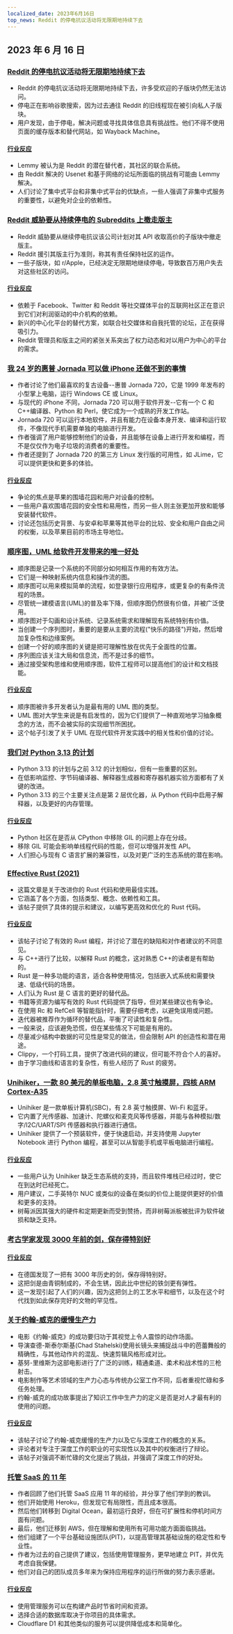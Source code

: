 ```yaml
---
localized_date: 2023年6月16日
top_news: Reddit 的停电抗议活动将无限期地持续下去
---
```




<CallToAction />

<Steps>

## 2023 年 6 月 16 日

### [Reddit 的停电抗议活动将无限期地持续下去](https://old.reddit.com/r/technology/comments/149zmar/reddits_blackout_protest_is_set_to_continue/)

- Reddit 的停电抗议活动将无限期地持续下去，许多受欢迎的子版块仍然无法访问。
- 停电正在影响谷歌搜索，因为过去通往 Reddit 的旧线程现在被引向私人子版块。
- 用户发现，由于停电，解决问题或寻找具体信息具有挑战性。他们不得不使用页面的缓存版本和替代网站，如 Wayback Machine。

#### [行业反应](http://news.ycombinator.com/item?id=36341941)

- Lemmy 被认为是 Reddit 的潜在替代者，其社区的联合系统。
- 由 Reddit 解决的 Usenet 和基于网络的论坛所面临的挑战有可能由 Lemmy 解决。
- 人们讨论了集中式平台和非集中式平台的优缺点，一些人强调了非集中式服务的重要性，以避免对企业的依赖性。

### [Reddit 威胁要从持续停电的 Subreddits 上撤走版主](https://www.macrumors.com/2023/06/15/reddit-threatens-to-remove-subreddit-moderators/)

- Reddit 威胁要从继续停电抗议该公司计划对其 API 收取高价的子版块中撤走版主。
- Reddit 援引其版主行为准则，称其有责任保持社区的运作。
- 一些子版块，如 r/Apple，已经决定无限期地继续停电，导致数百万用户失去对这些社区的访问。

#### [行业反应](http://news.ycombinator.com/item?id=36347711)

- 依赖于 Facebook、Twitter 和 Reddit 等社交媒体平台的互联网社区正在意识到它们对利润驱动的中介机构的依赖。
- 新兴的中心化平台的替代方案，如联合社交媒体和自我托管的论坛，正在获得吸引力。
- Reddit 管理员和版主之间的紧张关系突出了权力动态和对以用户为中心的平台的需求。

### [我 24 岁的惠普 Jornada 可以做 iPhone 还做不到的事情](https://raymii.org/s/blog/My_24_year_old_HP_Jornada_can_do_things_your_modern_iPhone_still_cant_do.html)

- 作者讨论了他们最喜欢的复古设备--惠普 Jornada 720，它是 1999 年发布的小型掌上电脑，运行 Windows CE 或 Linux。
- 与现代的 iPhone 不同，Jornada 720 可以用于软件开发--它有一个 C 和 C++编译器、Python 和 Perl，使它成为一个成熟的开发工作站。
- Jornada 720 可以运行本地软件，并且有能力在设备本身开发、编译和运行软件，不像现代手机需要单独的电脑进行开发。
- 作者强调了用户能够控制他们的设备，并且能够在设备上进行开发和编程，而不是仅仅作为电子垃圾的消费者的重要性。
- 作者还提到了 Jornada 720 的第三方 Linux 发行版的可用性，如 JLime，它可以提供更快和更多的体验。

#### [行业反应](http://news.ycombinator.com/item?id=36346254)

- 争论的焦点是苹果的围墙花园和用户对设备的控制。
- 一些用户喜欢围墙花园的安全性和易用性，而另一些人则主张更加开放和能够安装替代软件。
- 讨论还包括历史背景、与安卓和苹果等其他平台的比较、安全和用户自由之间的权衡，以及苹果目前的市场主导地位。

### [顺序图，UML 给软件开发带来的唯一好处](https://www.mermaidchart.com/blog/posts/sequence-diagrams-the-good-thing-uml-brought-to-software-development)

- 顺序图是记录一个系统的不同部分如何相互作用的有效方法。
- 它们是一种映射系统内信息和操作流的图。
- 顺序图可以用来模拟简单的流程，如登录银行应用程序，或更复杂的有条件流程的场景。
- 尽管统一建模语言(UML)的普及率下降，但顺序图仍然很有价值，并被广泛使用。
- 顺序图对于勾画和设计系统、记录系统需求和理解现有系统特别有价值。
- 当创建一个序列图时，重要的是要从主要的流程("快乐的路径")开始，然后增加复杂性和边缘案例。
- 创建一个好的顺序图的关键是把可理解性放在优先于全面性的位置。
- 序列图应该关注大局和信息流，而不是过多的细节。
- 通过接受架构思维和使用顺序图，软件工程师可以提高他们的设计和文档技能。

#### [行业反应](http://news.ycombinator.com/item?id=36342931)

- 顺序图被许多开发者认为是最有用的 UML 图的类型。
- UML 图对大学生来说是有启发性的，因为它们提供了一种直观地学习抽象概念的方法，而不会被实际的实现细节所困扰。
- 这个帖子引发了关于 UML 在现代软件开发实践中的相关性和价值的讨论。

### [我们对 Python 3.13 的计划](https://github.com/faster-cpython/ideas/blob/main/3.13/README.md)

- Python 3.13 的计划与之前 3.12 的计划相似，但有一些重要的区别。
- 在低影响监控、字节码编译器、解释器生成器和寄存器机器实验方面都有了关键的改进。
- Python 3.13 的三个主要关注点是第 2 层优化器，从 Python 代码中启用子解释器，以及更好的内存管理。

#### [行业反应](http://news.ycombinator.com/item?id=36339777)

- Python 社区在是否从 CPython 中移除 GIL 的问题上存在分歧。
- 移除 GIL 可能会影响单线程代码的性能，但可以增强并发性 API。
- 人们担心与现有 C 语言扩展的兼容性，以及对更广泛的生态系统的潜在影响。

### [Effective Rust (2021)](https://www.lurklurk.org/effective-rust/)

- 这篇文章是关于改进你的 Rust 代码和使用最佳实践。
- 它涵盖了各个方面，包括类型、概念、依赖性和工具。
- 该帖子提供了具体的提示和建议，以编写更高效和优化的 Rust 代码。

#### [行业反应](http://news.ycombinator.com/item?id=36338529)

- 该帖子讨论了有效的 Rust 编程，并讨论了潜在的缺陷和对作者建议的不同意见。
- 与 C++进行了比较，以解释 Rust 的概念，这对熟悉 C++的读者是有帮助的。
- Rust 是一种多功能的语言，适合各种使用情况，包括嵌入式系统和需要快速、低级代码的场景。
- 人们认为 Rust 是 C 语言的更好的替代品。
- 书籍等资源为编写有效的 Rust 代码提供了指导，但对某些建议也有争论。
- 在使用 Rc 和 RefCell 等智能指针时，需要仔细考虑，以避免误用或问题。
- 迭代器被推荐作为循环的替代品，平衡了可读性和复杂性。
- 一般来说，应该避免恐慌，但在某些情况下可能是有用的。
- 尽量减少结构中数据的可见性是常见的做法，但会限制 API 的创造性和潜在用途。
- Clippy，一个打码工具，提供了改进代码的建议，但可能不符合个人的喜好。
- 由于学习曲线和语言的复杂性，有些人经历了 Rust 的疲劳。

### [Unihiker，一款 80 美元的单板电脑，2.8 英寸触摸屏，四核 ARM Cortex-A35](https://www.unihiker.com/)

- Unihiker 是一款单板计算机(SBC)，有 2.8 英寸触摸屏、Wi-Fi 和蓝牙。
- 它内置了光传感器、加速计、陀螺仪和麦克风等传感器，并能与各种模拟/数字/I2C/UART/SPI 传感器和执行器进行通信。
- Unihiker 提供了一个预装软件，便于快速启动，并支持使用 Jupyter Notebook 进行 Python 编程，甚至可以从智能手机或平板电脑进行编程。

#### [行业反应](http://news.ycombinator.com/item?id=36341287)

- 一些用户认为 Unihiker 缺乏生态系统的支持，而且软件堆栈已经过时，使它在到达时已经死亡。
- 用户建议，二手英特尔 NUC 或类似的设备在类似的价位上能提供更好的价值和更多的支持。
- 树莓派因其强大的硬件和定期更新而受到赞扬，而非树莓派板被批评为软件破损和缺乏支持。

### [考古学家发现 3000 年前的剑，保存得特别好](https://newsingermany.com/archaeologists-find-3000-year-old-sword/)

#### [行业反应](http://news.ycombinator.com/item?id=36340671)

- 在德国发现了一把有 3000 年历史的剑，保存得特别好。
- 这把剑是由青铜制成的，不会生锈，因此比中世纪的铁剑更有弹性。
- 这一发现引起了人们的兴趣，因为这把剑上的工艺水平和细节，以及在这个时代找到如此保存完好的文物的罕见性。

### [关于约翰-威克的缓慢生产力](https://calnewport.com/on-the-slow-productivity-of-john-wick/)

- 电影《约翰-威克》的成功要归功于其视觉上令人震惊的动作场面。
- 导演查德-斯泰尔斯基(Chad Stahelski)使用长镜头来捕捉战斗中的芭蕾舞般的精确性，与其他动作片的混乱、快速剪辑风格形成对比。
- 基努-里维斯为这部电影进行了广泛的训练，精通柔道、柔术和战术性的三枪射击。
- 电影制作等艺术领域的生产力心态与传统办公室工作不同，后者重视忙碌和多任务处理。
- 约翰-威克的成功故事提出了知识工作中生产力的定义是否是对人才最有利的使用的问题。

#### [行业反应](http://news.ycombinator.com/item?id=36335104)

- 该帖子讨论了约翰-威克缓慢的生产力以及它与深度工作的概念的关系。
- 评论者对专注于深度工作的职业的可实现性以及其中的权衡进行了辩论。
- 该帖子对强调不断忙碌的文化提出了挑战，并强调了深度工作的好处。

### [托管 SaaS 的 11 年](https://ghiculescu.substack.com/p/11-years-of-hosting-a-saas)

- 作者回顾了他们托管 SaaS 应用 11 年的经验，并分享了他们学到的教训。
- 他们开始使用 Heroku，但发现它有局限性，而且成本很高。
- 然后他们转移到 Digital Ocean，最初运行良好，但在可扩展性和停机时间方面有问题。
- 最后，他们迁移到 AWS，但在理解和使用所有可用功能方面面临挑战。
- 他们组建了一个平台基础设施团队(PIT)，以提高管理其基础设施的稳定性和专业性。
- 作者为过去的自己提供了建议，包括使用管理服务，更早地建立 PIT，并优先考虑自我保健。
- 他们对自己的团队成员多年来为保持应用程序的运行所做的努力表示感谢。

#### [行业反应](http://news.ycombinator.com/item?id=36336748)

- 使用管理服务可以在构建产品时节省时间和资源。
- 选择合适的数据库取决于你项目的具体需求。
- Cloudflare D1 和其他类似的服务可以提供降低成本和简单化。

</Steps>
